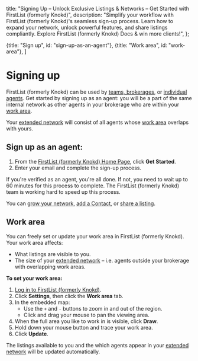 
<meta name="og:title" content="Unlock Exclusive Listings & Networks – Get Started with FirstList (formerly Knokd)" />
<meta name="og:description" content="Simplify your workflow with FirstList (formerly Knokd)'s seamless sign-up process. Learn how to expand your network, unlock powerful features, and share listings compliantly. Explore FirstList (formerly Knokd) Docs & win more clients!"/>

  title: "Signing Up – Unlock Exclusive Listings & Networks – Get Started with FirstList (formerly Knokd)",
  description: "Simplify your workflow with FirstList (formerly Knokd)'s seamless sign-up process. Learn how to expand your network, unlock powerful features, and share listings compliantly. Explore FirstList (formerly Knokd) Docs & win more clients!",
};


  {title: "Sign up", id: "sign-up-as-an-agent"},
  {title: "Work area", id: "work-area"},
]

<HeroPattern />

# Signing up

FirstList (formerly Knokd) can be used by [teams, brokerages](/getting-started/sign-up-as-a-team), or [individual agents](#sign-up-as-an-agent). Get started by signing up as an agent: you will be a part of the same internal network as other agents in your brokerage who are within your [work area](#work-area).

Your [extended network](/getting-started/grow-your-network#your-extended-network) will consist of all agents whose [work area](#work-area) overlaps with yours.

## Sign up as an agent:

1. From the <a href="https://www.firstlist.co/" target="_blank">FirstList (formerly Knokd) Home Page</a>, click **Get Started**.
2. Enter your email and complete the sign-up process.

<Note>If you're verified as an agent, you're all done. If not, you need to wait up to 60 minutes for this process to complete. The FirstList (formerly Knokd) team is working hard to speed up this process. </Note>

You can [grow your network](/getting-started/grow-your-network), [add a Contact](/contacts/add-contacts), or [share a listing](/listings/sharing-link). 

## Work area

You can freely set or update your work area in FirstList (formerly Knokd). Your work area affects:
* What listings are visible to you.
* The size of your [extended network](/getting-started/grow-your-network#your-extended-network) – i.e. agents outside your brokerage with overlapping work areas.

**To set your work area:**

1. <a href="https://app.firstlist.co/login" target="_blank">Log in to FirstList (formerly Knokd)</a>.
1. Click **Settings**, then click the **Work area** tab.
1. In the embedded map:
    * Use the `+` and `-` buttons to zoom in and out of the region.
    * Click and drag your mouse to pan the viewing area.
1. When the full area you like to work in is visible, click **Draw**.
1. Hold down your mouse button and trace your work area.
1. Click **Update**. 

The listings available to you and the which agents appear in your [extended network](/getting-started/grow-your-network#your-extended-network) will be updated automatically.

